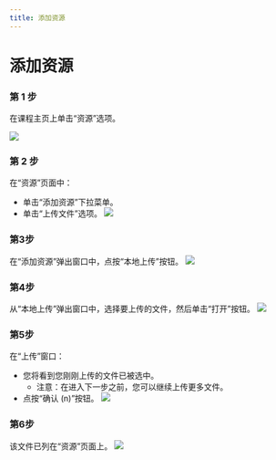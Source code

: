 ```yaml
--- 
title: 添加资源 
--- 
```




# 添加资源 

 ### 第 1 步 
 在课程主页上单击“资源”选项。 

![](/img/ulearning/teacher/resource01.png)
 
 ### 第 2 步 
 在“资源”页面中： 
 - 单击“添加资源”下拉菜单。 
 - 单击“上传文件”选项。 
![](/img/ulearning/teacher/resource02.png)

 ### 第3步 
 在“添加资源”弹出窗口中，点按“本地上传”按钮。 
![](/img/ulearning/teacher/resource03.png)

 ### 第4步 
 从“本地上传”弹出窗口中，选择要上传的文件，然后单击“打开”按钮。 
![](/img/ulearning/teacher/resource04.png)
 
 ### 第5步 
 在“上传”窗口： 
 - 您将看到您刚刚上传的文件已被选中。 
     - 注意：在进入下一步之前，您可以继续上传更多文件。 
 - 点按“确认 (n)”按钮。 
![](/img/ulearning/teacher/resource05.png) 

 ### 第6步 
 该文件已列在“资源”页面上。 
![](/img/ulearning/teacher/resource06.png)
